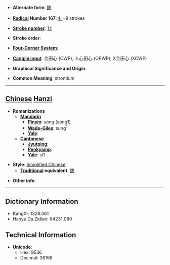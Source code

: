 * '''Alternate form''': [[鍶]]

* '''[[Wiktionary:Chinese radical index| Radical]] Number 167''': [[Wiktionary:Chinese radical index 钅|钅]]+9 strokes

* '''[[Wiktionary:Chinese total strokes index|Stroke number]]''': [[Wiktionary:Chinese total strokes index 14|14]]

* '''Stroke order''': 

* '''[[Wiktionary:Chinese four corner index|Four-Corner System]]''': 

* '''[[Wiktionary:Chinese Cangjie index|Cangjie input]]''': 金田心 (CWP), 人心田心 (OPWP), X金田心 (XCWP)

* '''Graphical Significance and Origin''': 

* '''Common Meaning''': strontium

----

== [[Chinese]] [[Hanzi]] ==

* '''Romanizations'''
** '''[[Mandarin]]'''
*** '''[[Pinyin]]''': sōng (song1)
*** '''[[Wade-Giles]]''': sung<sup>1</sup>
*** '''[[Yale]]''': 
** '''[[Cantonese]]'''
*** '''[[Jyutping]]''':
*** '''[[Penkyamp]]''': 
*** '''[[Yale]]''': si1

* '''Style''': [[Simplified Chinese]] 
** '''[[Traditional Chinese|Traditional]] equivalent''': [[鍶]]

* '''Other info''': 

----

== Dictionary Information ==

* KangXi: 1328.061
* Hanyu Da Zidian: 64231.080

== Technical Information ==

* '''Unicode''':
** Hex: 9536
** Decimal: 38198